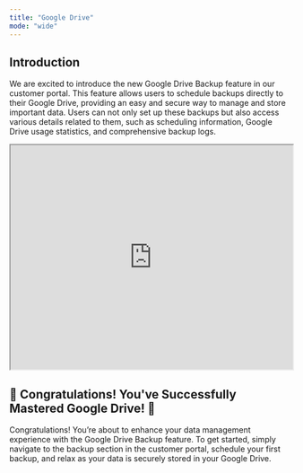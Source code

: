 ```yaml
---
title: "Google Drive"
mode: "wide"
---
```


## Introduction

We are excited to introduce the new Google Drive Backup feature in our customer portal. This feature allows users to schedule backups directly to their Google Drive, providing an easy and secure way to manage and store important data. Users can not only set up these backups but also access various details related to them, such as scheduling information, Google Drive usage statistics, and comprehensive backup logs.

 
<iframe width="100%" height="400px" src="https://app.sharefable.com/embed/demo/google-drive-jxwhr4yglwcrgemz" allowfullscreen></iframe>

## 🎉 Congratulations! You've Successfully Mastered Google Drive! 🎉

Congratulations! You’re about to enhance your data management experience with the Google Drive Backup feature. To get started, simply navigate to the backup section in the customer portal, schedule your first backup, and relax as your data is securely stored in your Google Drive.


